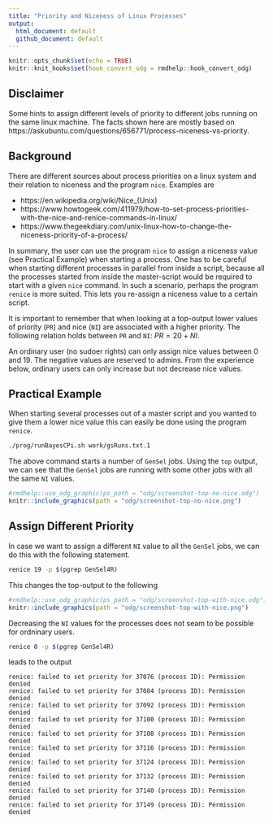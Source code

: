```yaml
---
title: "Priority and Niceness of Linux Processes"
output: 
  html_document: default
  github_document: default
---
```


```r
knitr::opts_chunk$set(echo = TRUE)
knitr::knit_hooks$set(hook_convert_odg = rmdhelp::hook_convert_odg)
```

## Disclaimer
Some hints to assign different levels of priority to different jobs running on the same linux machine. The facts shown here are mostly based on https://askubuntu.com/questions/656771/process-niceness-vs-priority. 


## Background
There are different sources about process priorities on a linux system and their relation to niceness and the program `nice`. Examples are 

* https://en.wikipedia.org/wiki/Nice_(Unix)
* https://www.howtogeek.com/411979/how-to-set-process-priorities-with-the-nice-and-renice-commands-in-linux/
* https://www.thegeekdiary.com/unix-linux-how-to-change-the-niceness-priority-of-a-process/

In summary, the user can use the program `nice` to assign a niceness value (see Practical Example) when starting a process. One has to be careful when starting different processes in parallel from inside a script, because all the processes started from inside the master-script would be required to start with a given `nice` command. In such a scenario, perhaps the program `renice` is more suited. This lets you re-assign a niceness value to a certain script. 

It is important to remember that when looking at a top-output lower values of priority (`PR`) and nice (`NI`) are associated with a higher priority. The following relation holds between `PR` and `NI`: $PR = 20 + NI$. 

An ordinary user (no sudoer rights) can only assign nice values between $0$ and $19$. The negative values are reserved to admins. From the experience below, ordinary users can only increase but not decrease nice values.


## Practical Example
When starting several processes out of a master script and you wanted to give them a lower nice value this can easily be done using the program `renice`. 

```bash
./prog/runBayesCPi.sh work/gsRuns.txt.1
```

The above command starts a number of `GenSel` jobs. Using the `top` output, we can see that the `GenSel` jobs are running with some other jobs with all the same `NI` values. 

```r
#rmdhelp::use_odg_graphic(ps_path = "odg/screenshot-top-no-nice.odg")
knitr::include_graphics(path = "odg/screenshot-top-no-nice.png")
```


## Assign Different Priority
In case we want to assign a different `NI` value to all the `GenSel` jobs, we can do this with the following statement. 

```bash
renice 19 -p $(pgrep GenSel4R)
```

This changes the top-output to the following

```r
#rmdhelp::use_odg_graphic(ps_path = "odg/screenshot-top-with-nice.odg")
knitr::include_graphics(path = "odg/screenshot-top-with-nice.png")
```
 
Decreasing the `NI` values for the processes does not seam to be possible for ordninary users. 

```bash
renice 0 -p $(pgrep GenSel4R)
```

leads to the output

```
renice: failed to set priority for 37076 (process ID): Permission denied
renice: failed to set priority for 37084 (process ID): Permission denied
renice: failed to set priority for 37092 (process ID): Permission denied
renice: failed to set priority for 37100 (process ID): Permission denied
renice: failed to set priority for 37108 (process ID): Permission denied
renice: failed to set priority for 37116 (process ID): Permission denied
renice: failed to set priority for 37124 (process ID): Permission denied
renice: failed to set priority for 37132 (process ID): Permission denied
renice: failed to set priority for 37140 (process ID): Permission denied
renice: failed to set priority for 37149 (process ID): Permission denied
```






